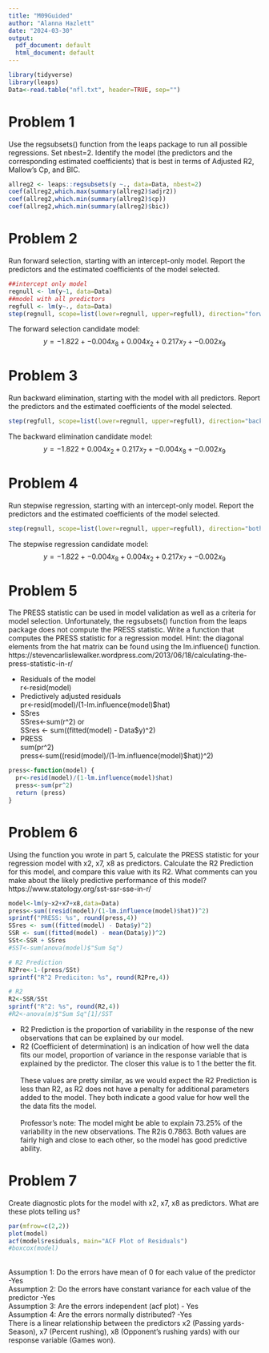 ```yaml
---
title: "M09Guided"
author: "Alanna Hazlett"
date: "2024-03-30"
output:
  pdf_document: default
  html_document: default
---
```


```r
library(tidyverse)
library(leaps)
Data<-read.table("nfl.txt", header=TRUE, sep="")
```

# Problem 1

Use the regsubsets() function from the leaps package to run all possible regressions. Set nbest=2. Identify the model (the predictors and the corresponding estimated coefficients) that is best in terms of Adjusted R2, Mallow's Cp, and BIC.\
```r
allreg2 <- leaps::regsubsets(y ~., data=Data, nbest=2)
coef(allreg2,which.max(summary(allreg2)$adjr2))
coef(allreg2,which.min(summary(allreg2)$cp))
coef(allreg2,which.min(summary(allreg2)$bic))
```

# Problem 2 

Run forward selection, starting with an intercept-only model. Report the predictors and the estimated coefficients of the model selected.\
```r
##intercept only model
regnull <- lm(y~1, data=Data)
##model with all predictors
regfull <- lm(y~., data=Data)
step(regnull, scope=list(lower=regnull, upper=regfull), direction="forward")
```
The forward selection candidate model: 
$$ y = -1.822 + -0.004 x_{8} + 0.004 x_{2} + 0.217 x_{7} + -0.002 x_{9}$$

# Problem 3

Run backward elimination, starting with the model with all predictors. Report the predictors and the estimated coefficients of the model selected.\
```r
step(regfull, scope=list(lower=regnull, upper=regfull), direction="backward")
```
The backward elimination candidate model:
$$ y = -1.822 + 0.004x_{2} + 0.217 x_{7} + -0.004 x_{8} + -0.002 x_{9}$$

# Problem 4

Run stepwise regression, starting with an intercept-only model. Report the predictors and the estimated coefficients of the model selected.\
```r
step(regnull, scope=list(lower=regnull, upper=regfull), direction="both")
```
The stepwise regression candidate model: 
$$ y = -1.822 + -0.004 x_{8} + 0.004 x_{2} + 0.217 x_{7} + -0.002 x_{9}$$

# Problem 5 
The PRESS statistic can be used in model validation as well as a criteria for model selection. Unfortunately, the regsubsets() function from the leaps package does not compute the PRESS statistic. Write a function that computes the PRESS statistic for a regression model. Hint: the diagonal elements from the hat matrix can be found using the lm.influence() function.\
https://stevencarlislewalker.wordpress.com/2013/06/18/calculating-the-press-statistic-in-r/ 
\

* Residuals of the model\
r<-resid(model)\
* Predictively adjusted residuals\
pr<-resid(model)/(1-lm.influence(model)$hat)\
* SSres\
SSres<-sum(r^2) or\
SSres <- sum((fitted(model) - Data$y)^2)\
* PRESS\
sum(pr^2)\
press<-sum((resid(model)/(1-lm.influence(model)$hat))^2)\
```r
press<-function(model) {
  pr<-resid(model)/(1-lm.influence(model)$hat)
  press<-sum(pr^2)
  return (press)
}
```

# Problem 6

Using the function you wrote in part 5, calculate the PRESS statistic for your regression model with x2, x7, x8 as predictors. Calculate the R2 Prediction for this model, and compare this value with its R2. What comments can you make about the likely predictive performance of this model?\
https://www.statology.org/sst-ssr-sse-in-r/
```r
model<-lm(y~x2+x7+x8,data=Data)
press<-sum((resid(model)/(1-lm.influence(model)$hat))^2)
sprintf("PRESS: %s", round(press,4))
SSres <- sum((fitted(model) - Data$y)^2)
SSR <- sum((fitted(model) - mean(Data$y))^2)
SSt<-SSR + SSres
#SST<-sum(anova(model)$"Sum Sq")

# R2 Prediction
R2Pre<-1-(press/SSt)
sprintf("R^2 Prediciton: %s", round(R2Pre,4))

# R2
R2<-SSR/SSt
sprintf("R^2: %s", round(R2,4))
#R2<-anova(m)$"Sum Sq"[1]/SST
```
* R2 Prediction is the proportion of variability in the response of the new observations that can be explained by our model. \
* R2 (Coefficient of determination) is an indication of how well the data fits our model, proportion of variance in the response variable that is explained by the predictor. The closer this value is to 1 the better the fit.\
\
These values are pretty similar, as we would expect the R2 Prediction is less than R2, as R2 does not have a penalty for additional parameters added to the model. They both indicate a good value for how well the the data fits the model.\
\
Professor's note: The model might be able to explain 73.25% of the variability in the new observations. The R2is 0.7863. Both values are fairly high and close to each other, so the model has good predictive ability.\

# Problem 7

Create diagnostic plots for the model with x2, x7, x8 as predictors. What are these plots telling us?
```r
par(mfrow=c(2,2))
plot(model)
acf(model$residuals, main="ACF Plot of Residuals")
#boxcox(model)
```
\
Assumption 1: Do the errors have mean of 0 for each value of the predictor -Yes\
Assumption 2: Do the errors have constant variance for each value of the predictor -Yes\
Assumption 3: Are the errors independent (acf plot) - Yes\
Assumption 4: Are the errors normally distributed? -Yes\
There is a linear relationship between the predictors x2 (Passing yards-Season), x7 (Percent rushing), x8 (Opponent's rushing yards) with our response variable (Games won).





